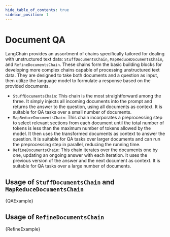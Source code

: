 ```yaml
---
hide_table_of_contents: true
sidebar_position: 1
---
```



# Document QA

LangChain provides an assortment of chains specifically tailored for dealing with unstructured text data: `StuffDocumentsChain`, `MapReduceDocumentsChain`, and `RefineDocumentsChain`. These chains form the basic building blocks for developing more complex chains capable of processing unstructured text data. They are designed to take both documents and a question as input, then utilize the language model to formulate a response based on the provided documents.

- `StuffDocumentsChain`: This chain is the most straightforward among the three. It simply injects all incoming documents into the prompt and returns the answer to the question, using all documents as context. It is suitable for QA tasks over a small number of documents.
- `MapReduceDocumentsChain`: This chain incorporates a preprocessing step to select relevant sections from each document until the total number of tokens is less than the maximum number of tokens allowed by the model. It then uses the transformed documents as context to answer the question. It is suitable for QA tasks over larger documents and can run the preprocessing step in parallel, reducing the running time.
- `RefineDocumentsChain`: This chain iterates over the documents one by one, updating an ongoing answer with each iteration. It uses the previous version of the answer and the next document as context. It is suitable for QA tasks over a large number of documents.

## Usage of `StuffDocumentsChain` and `MapReduceDocumentsChain`

<CodeBlock language="typescript">{QAExample}</CodeBlock>

## Usage of `RefineDocumentsChain`

<CodeBlock language="typescript">{RefineExample}</CodeBlock>
